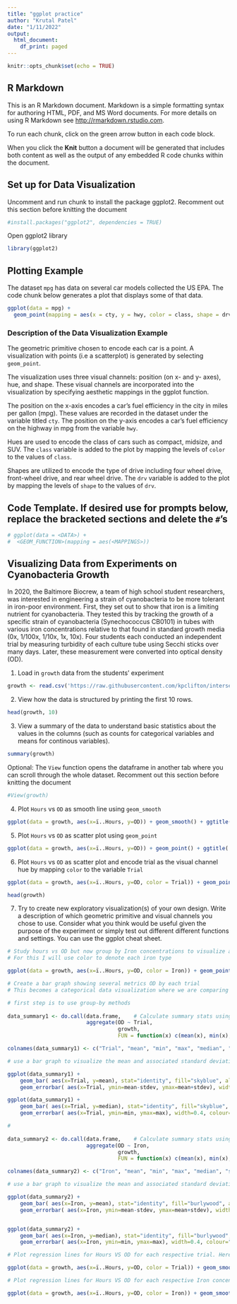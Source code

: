 ```yaml
---
title: "ggplot practice"
author: "Krutal Patel"
date: "1/11/2022"
output:
  html_document:
    df_print: paged
---
```


```r
knitr::opts_chunk$set(echo = TRUE)
```

## R Markdown

This is an R Markdown document. Markdown is a simple formatting syntax for authoring HTML, PDF, and MS Word documents. For more details on using R Markdown see <http://rmarkdown.rstudio.com>.

To run each chunk, click on the green arrow button in each code block.

When you click the **Knit** button a document will be generated that includes both content as well as the output of any embedded R code chunks within the document. 

## Set up for Data Visualization

Uncomment and run chunk to install the package ggplot2. Recomment out this section before knitting the document
```r
#install.packages("ggplot2", dependencies = TRUE)
```

Open ggplot2 library
```r
library(ggplot2)
```

## Plotting Example

The dataset `mpg` has data on several car models collected the US EPA. The code chunk below generates a plot that displays some of that data.

```r
ggplot(data = mpg) +
  geom_point(mapping = aes(x = cty, y = hwy, color = class, shape = drv))
```

### Description of the Data Visualization Example
The geometric primitive chosen to encode each car is a point. A visualization with points (i.e a scatterplot) is generated by selecting `geom_point`.

The visualization uses three visual channels: position (on x- and y- axes), hue, and shape. These visual channels are incorporated into the visualization by specifying aesthetic mappings in the ggplot function.

The position on the x-axis encodes a car’s fuel efficiency in the city in miles per gallon (mpg).  These values are recorded in the dataset under the variable titled `cty`. The position on the y-axis encodes a car’s fuel efficiency on the highway in mpg from the variable `hwy`.

Hues are used to encode the class of cars such as compact, midsize, and SUV. The `class` variable is added to the plot by mapping the levels of `color` to the values of `class`.

Shapes are utilized to encode the type of drive including four wheel drive, front-wheel drive, and rear wheel drive. The `drv` variable is added to the plot by mapping the levels of `shape` to the values of `drv`.

## Code Template. If desired use for prompts below, replace the bracketed sections and delete the `#`'s
```r
# ggplot(data = <DATA>) + 
#  <GEOM_FUNCTION>(mapping = aes(<MAPPINGS>))
```

## Visualizing Data from Experiments on Cyanobacteria Growth

In 2020, the Baltimore Biocrew, a team of high school student researchers, was interested in engineering a strain of cyanobacteria to be more tolerant in iron-poor environment. First, they set out to show that iron is a limiting nutrient for cyanobacteria. They tested this by tracking the growth of a specific strain of cyanobacteria (Synechococcus CB0101) in tubes with various iron concentrations relative to that found in standard growth media (0x, 1/100x, 1/10x, 1x, 10x). Four students each conducted an independent trial by measuring turbidity of each culture tube using Secchi sticks over many days. Later, these measurement were converted into optical density (OD).  

1. Load in `growth` data from the students' experiment
```r
growth <- read.csv('https://raw.githubusercontent.com/kpclifton/intersession_data_2023/main/code/day4/cyanobacteria_growth.csv')
```

2. View how the data is structured by printing the first 10 rows.
```r
head(growth, 10)
```

3. View a summary of the data to understand basic statistics about the values in the columns (such as counts for categorical variables and means for continous variables).
```r
summary(growth)
```

Optional: The `View` function opens the dataframe in another tab where you can scroll through the whole dataset. Recomment out this section before knitting the document
```r
#View(growth)
```


4. Plot `Hours` vs `OD` as smooth line using `geom_smooth`
```r

ggplot(data = growth, aes(x=ï..Hours, y=OD)) + geom_smooth() + ggtitle('Hours vs OD of Growth Data')

```

5. Plot `Hours` vs `OD` as scatter plot using `geom_point`
```r

ggplot(data = growth, aes(x=ï..Hours, y=OD)) + geom_point() + ggtitle('Hours vs OD of Growth Data')

```


6. Plot `Hours` vs `OD` as scatter plot and encode trial as the visual channel hue by mapping `color` to the variable `Trial`
```r
ggplot(data = growth, aes(x=ï..Hours, y=OD, color = Trial)) + geom_point() + ggtitle('Hours vs OD of Growth Data by Trial Number')

```
```r
head(growth)
```

7. Try to create new exploratory visualization(s) of your own design. Write a description of which geometric primitive and visual channels you chose to use. Consider what you think would be useful given the purpose of the experiment or simply test out different different functions and settings. You can use the ggplot cheat sheet.

```r
# Study hours vs OD but now group by Iron concentrations to visualize any differences or correlations
# For this I will use color to denote each iron type

ggplot(data = growth, aes(x=ï..Hours, y=OD, color = Iron)) + geom_point() + ggtitle('Hours vs OD of Growth Data by Iron Concentration')


```

```r

# Create a bar graph showing several metrics OD by each trial
# This becomes a categorical data visualization where we are comparing results accross each independent trial. 

# first step is to use group-by methods 
             
data_summary1 <- do.call(data.frame,    # Calculate summary stats using aggregate
                         aggregate(OD ~ Trial,
                                   growth,
                                   FUN = function(x) c(mean(x), min(x), max(x), median(x), sd(x) ) ))

colnames(data_summary1) <- c("Trial", "mean", "min", "max", "median", "stdev")

# use a bar graph to visualize the mean and associated standard deviation for each trial 

ggplot(data_summary1) +
    geom_bar( aes(x=Trial, y=mean), stat="identity", fill="skyblue", alpha=0.7) +
    geom_errorbar( aes(x=Trial, ymin=mean-stdev, ymax=mean+stdev), width=0.4, colour="black", alpha=0.9, size=1.3) + ggtitle('Mean OD with Stdev of OD for each Trial')

ggplot(data_summary1) +
    geom_bar( aes(x=Trial, y=median), stat="identity", fill="skyblue", alpha=0.7) +
    geom_errorbar( aes(x=Trial, ymin=min, ymax=max), width=0.4, colour="black", alpha=0.9, size=1.3) + ggtitle('Median OD with Range of OD for each Trial')


```

```r

# 
             
data_summary2 <- do.call(data.frame,    # Calculate summary stats using aggregate
                         aggregate(OD ~ Iron,
                                   growth,
                                   FUN = function(x) c(mean(x), min(x), max(x), median(x), sd(x) ) ))

colnames(data_summary2) <- c("Iron", "mean", "min", "max", "median", "stdev")

# use a bar graph to visualize the mean and associated standard deviation for each trial 

ggplot(data_summary2) +
    geom_bar( aes(x=Iron, y=mean), stat="identity", fill="burlywood", alpha=0.7) +
    geom_errorbar( aes(x=Iron, ymin=mean-stdev, ymax=mean+stdev), width=0.4, colour="black", alpha=0.9, size=1.3) + ggtitle('Mean OD with Stdev of OD for each Iron Concentration')


ggplot(data_summary2) +
    geom_bar( aes(x=Iron, y=median), stat="identity", fill="burlywood", alpha=0.7) +
    geom_errorbar( aes(x=Iron, ymin=min, ymax=max), width=0.4, colour="black", alpha=0.9, size=1.3) + ggtitle('Median OD with Range of OD for each Iron Concentration')

```

```r

# Plot regression lines for Hours VS OD for each respective trial. Here, we use the geom_smooth method and apply color encodings to represent each respective trial.

ggplot(data = growth, aes(x=ï..Hours, y=OD, color = Trial)) + geom_smooth(method = 'lm', fill = NA) + ggtitle('Hours vs OD of Growth Data by Trial Number')

# Plot regression lines for Hours VS OD for each respective Iron concentration. Here, we use the geom_smooth method and apply color encodings to represent each respective iron concentration.

ggplot(data = growth, aes(x=ï..Hours, y=OD, color = Iron)) + geom_smooth(method = 'lm', fill = NA) + ggtitle('Hours vs OD of Growth Data by Iron Concentration')

```

